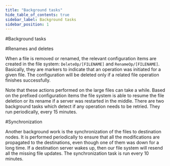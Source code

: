 ```yaml
---
title: "Background tasks"
hide_table_of_contents: true
sidebar_label: Background tasks
sidebar_position: 1
---
```



#Background tasks

#Renames and deletes

When a file is removed or renamed, the relevant configuration items are created in the file system: `DeleteOp/[FILENAME]` and `RenameOp/[FILENAME]`.
Basically, they are markers to indicate that an operation was initiated for a given file. The configuration will be deleted only if a related file operation finishes successfully.

Note that these actions performed on the large files can take a while. Based on the prefixed configuration items the file system is able to resume the file deletion or its rename if a server was restarted in the middle. There are two background tasks which detect if any operation needs to be retried. They run periodically, every 15 minutes.

#Synchronization

Another background work is the synchronization of the files to destination nodes. It is performed periodically to ensure that all the modifications are  propagated to the destinations, even though one of them was down for a long time. If a destination server wakes up, then our file system will resend all the missing file updates. The synchronization task is run every 10 minutes.


